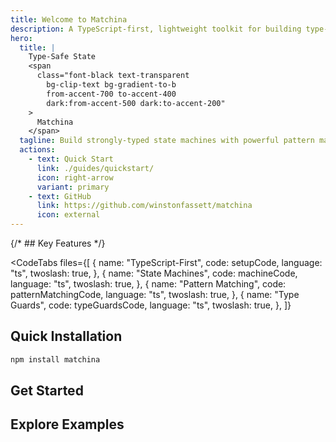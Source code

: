 ```yaml
---
title: Welcome to Matchina
description: A TypeScript-first, lightweight toolkit for building type-safe state machines with powerful pattern matching and async handling.
hero:
  title: |
    Type-Safe State
    <span
      class="font-black text-transparent
        bg-clip-text bg-gradient-to-b
        from-accent-700 to-accent-400
        dark:from-accent-500 dark:to-accent-200"
    >
      Matchina
    </span>
  tagline: Build strongly-typed state machines with powerful pattern matching
  actions:
    - text: Quick Start
      link: ./guides/quickstart/
      icon: right-arrow
      variant: primary
    - text: GitHub
      link: https://github.com/winstonfassett/matchina
      icon: external
---
```




{/* ## Key Features */}

<CodeTabs
  files={[
    {
      name: "TypeScript-First",
      code: setupCode,
      language: "ts",
      twoslash: true,
    },
    {
      name: "State Machines",
      code: machineCode,
      language: "ts",
      twoslash: true,
    },
    {
      name: "Pattern Matching",
      code: patternMatchingCode,
      language: "ts",
      twoslash: true,
    },
    {
      name: "Type Guards",
      code: typeGuardsCode,
      language: "ts",
      twoslash: true,
    },
  ]}
></CodeTabs>

## Quick Installation

```sh
npm install matchina
```

## Get Started

<CardGrid>
  <LinkCard
    title="📚 Quick Start Guide"
    href="./guides/quickstart/"
    description="Get up and running with Matchina in minutes"
  />
  <LinkCard
    title="⚙️ State Machines Guide"
    href="./guides/machines/"
    description="Learn how to build complex state machines with type safety"
  />
  <LinkCard
    title="⏳ Promise Machines Guide"
    href="./guides/promises/"
    description="Manage async operations with type-safe promise machines"
  />
  <LinkCard
    title="🛡️ Type Guards Guide"
    href="./guides/matchbox-typescript-inference/"
    description="Understand type-safe state handling with Matchina"
  />
  <LinkCard
    title="⚛️ React Integration Guide"
    href="./guides/react/"
    description="Integrate state machines with React components"
  />
  <LinkCard    
    title="🧩 Matchbox Factories"
    href="./guides/matchbox-factories/"
    description="Create type-safe tagged union factories with pattern matching"
  />

</CardGrid>

## Explore Examples

<CardGrid>
  <LinkCard
    title="🔄 Toggle"
    href="./examples/toggle/"
    description="Simple on/off toggle state machine"
  />
  <LinkCard
    title="📡 Data Fetching"
    href="./examples/fetcher-advanced/"
    description="Type-safe async data fetching"
  />
  <LinkCard
    title="🚦 Traffic Light"
    href="./examples/traffic-light/"
    description="State machine with automatic transitions"
  />

</CardGrid>
